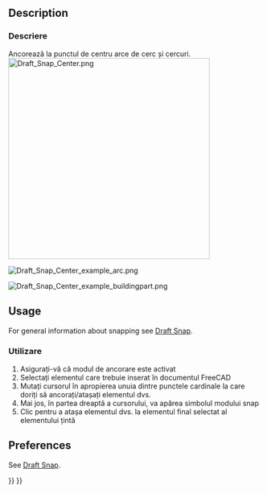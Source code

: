 <languages/>

{{Docnav
|[[Draft_Snap_Midpoint|Snap Midpoint]]
|[[Draft_Snap_Angle|Snap Angle]]
|[[Draft_Workbench|Draft]]
|IconL=Draft_Snap_Midpoint.svg
|IconR=Draft_Snap_Angle.svg
|IconC=Workbench_Draft.svg
}}

<div class="mw-translate-fuzzy">
{{GuiCommand
|Name=Draft Snap Center
|Workbenches=[[Draft Workbench|Draft]], [[Arch Workbench|Arch]]
|MenuLocation=Draft → [[Draft Snap|Snap]] → Center
|Shortcut=
|SeeAlso=
}}
</div>

== Description ==

<div class="mw-translate-fuzzy">
===Descriere===
Ancorează la punctul de centru arce de cerc și cercuri.
[[Image:Draft_Snap_Center.png|400px]]
</div>

[[Image:Draft_Snap_Center_example_arc.png]]
{{Caption|Snapping the second point of a line to the center of a circular edge}}

[[Image:Draft_Snap_Center_example_buildingpart.png]]
{{Caption|Snapping the second point of a line to the Placement point of an Arch BuildingPart}}

== Usage ==

For general information about snapping see [[Draft_Snap|Draft Snap]].

<div class="mw-translate-fuzzy">
===Utilizare===
#Asigurați-vă că modul de ancorare este activat
#Selectați elementul care trebuie inserat în documentul FreeCAD
# Mutați cursorul în apropierea unuia dintre punctele cardinale la care doriți să ancorați/atașați elementul dvs.
# Mai jos, în partea dreaptă a cursorului, va apărea simbolul modului snap
#Clic pentru a atașa elementul dvs. la elementul final selectat al elementului țintă
</div>

== Preferences ==

See [[Draft_Snap#Preferences|Draft Snap]].


{{Docnav
|[[Draft_Snap_Midpoint|Snap Midpoint]]
|[[Draft_Snap_Angle|Snap Angle]]
|[[Draft_Workbench|Draft]]
|IconL=Draft_Snap_Midpoint.svg
|IconR=Draft_Snap_Angle.svg
|IconC=Workbench_Draft.svg
}}

{{Draft Tools navi{{#translation:}}}}
{{Userdocnavi{{#translation:}}}}